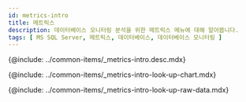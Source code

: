 ```yaml
---
id: metrics-intro
title: 메트릭스
description: 데이터베이스 모니터링 분석을 위한 메트릭스 메뉴에 대해 알아봅니다.
tags: [ MS SQL Server, 메트릭스, 데이터베이스, 데이터베이스 모니터링 ]
---
```



<!-- 개요-->
{@include: ../common-items/_metrics-intro.desc.mdx}

<IntroExam category='db_mssql_counter'/>

<ProdImg img='metrics-example-00.png' desc=''/>

<!-- 메트릭스 차트 조회하기-->
{@include: ../common-items/_metrics-intro-look-up-chart.mdx}  

<LookupchartDesc metric='active sessions' category='' />

<!-- 메트릭스 Raw Data 조회화기-->
{@include: ../common-items/_metrics-intro-look-up-raw-data.mdx}  